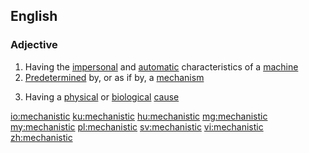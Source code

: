==English==

===Adjective===
{{en-adj}}

# Having the [[impersonal]] and [[automatic]] characteristics of a [[machine]]
# [[predetermined|Predetermined]] by, or as if by, a [[mechanism]]
# {{context|philosophy|lang=en}} Having a [[physical]] or [[biological]] [[cause]]

[[io:mechanistic]]
[[ku:mechanistic]]
[[hu:mechanistic]]
[[mg:mechanistic]]
[[my:mechanistic]]
[[pl:mechanistic]]
[[sv:mechanistic]]
[[vi:mechanistic]]
[[zh:mechanistic]]